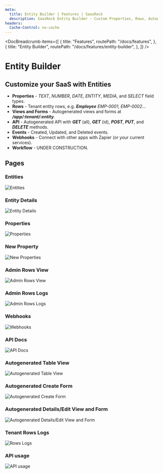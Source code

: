 ```yaml
---
meta:
  title: Entity Builder | Features | SaasRock
  description: SaasRock Entity Builder - Custom Properties, Rows, Autogenerated Views and Forms, Instant API, Audit Trails, Webhooks, and Workflows.
headers:
  Cache-Control: no-cache
---
```



<DocBreadcrumb
  items={[
    {
      title: "Features",
      routePath: "/docs/features",
    },
    {
      title: "Entity Builder",
      routePath: "/docs/features/entity-builder",
    },
  ]}
/>

# Entity Builder

## Customize your SaaS with Entities

- **Properties** - _TEXT_, _NUMBER_, _DATE_, _ENTITY_, _MEDIA_, and _SELECT_ field types.
- **Rows** - Tenant entity rows, e.g. **_Employee_** _EMP-0001_, _EMP-0002_...
- **Views and Forms** - Autogenerated views and forms at **_/app/:tenant/:entity_**.
- **API** - Autogenerated API with **_GET_** (all), **_GET_** (id), **_POST_**, **_PUT_**, and **_DELETE_** methods.
- **Events** - Created, Updated, and Deleted events.
- **Webhooks** - Connect with other apps with Zapier (or your current services).
- **Workflow** - UNDER CONSTRUCTION.

## Pages

### Entities

<img
  class="bg-gray-100 border-gray-500 border-2 border-dashed rounded-lg object-cover h-95"
  src="https://yahooder.sirv.com/saasrock/features/entity-builder/entities.png"
  alt="Entities"
/>

### Entity Details

<img
  class="bg-gray-100 border-gray-500 border-2 border-dashed rounded-lg object-cover h-95"
  src="https://yahooder.sirv.com/saasrock/features/entity-builder/entity-details.png"
  alt="Entity Details"
/>

### Properties

<img
  class="bg-gray-100 border-gray-500 border-2 border-dashed rounded-lg object-cover h-95"
  src="https://yahooder.sirv.com/saasrock/features/entity-builder/properties.png"
  alt="Properties"
/>

### New Property

<img
  class="bg-gray-100 border-gray-500 border-2 border-dashed rounded-lg object-cover h-95"
  src="https://yahooder.sirv.com/saasrock/features/entity-builder/new-property.png"
  alt="New Properties"
/>

### Admin Rows View

<img
  class="bg-gray-100 border-gray-500 border-2 border-dashed rounded-lg object-cover h-95"
  src="https://yahooder.sirv.com/saasrock/features/entity-builder/admin-rows-view.png"
  alt="Admin Rows View"
/>

### Admin Rows Logs

<img
  class="bg-gray-100 border-gray-500 border-2 border-dashed rounded-lg object-cover h-95"
  src="https://yahooder.sirv.com/saasrock/features/entity-builder/admin-rows-logs.png"
  alt="Admin Rows Logs"
/>

### Webhooks

<img
  class="bg-gray-100 border-gray-500 border-2 border-dashed rounded-lg object-cover h-95"
  src="https://yahooder.sirv.com/saasrock/features/entity-builder/webhooks.png"
  alt="Webhooks"
/>

### API Docs

<img
  class="bg-gray-100 border-gray-500 border-2 border-dashed rounded-lg object-cover h-95"
  src="https://yahooder.sirv.com/saasrock/features/entity-builder/api.png"
  alt="API Docs"
/>

### Autogenerated Table View

<img
  class="bg-gray-100 border-gray-500 border-2 border-dashed rounded-lg object-cover h-95"
  src="https://yahooder.sirv.com/saasrock/features/entity-builder/table-view.png"
  alt="Autogenerated Table View"
/>

### Autogenerated Create Form

<img
  class="bg-gray-100 border-gray-500 border-2 border-dashed rounded-lg object-cover h-95"
  src="https://yahooder.sirv.com/saasrock/features/entity-builder/create-form.png"
  alt="Autogenerated Create Form"
/>

### Autogenerated Details/Edit View and Form

<img
  class="bg-gray-100 border-gray-500 border-2 border-dashed rounded-lg object-cover h-95"
  src="https://yahooder.sirv.com/saasrock/features/entity-builder/details-view-and-form.png"
  alt="Autogenerated Details/Edit View and Form"
/>

### Tenant Rows Logs

<img
  class="bg-gray-100 border-gray-500 border-2 border-dashed rounded-lg object-cover h-95"
  src="https://yahooder.sirv.com/saasrock/features/entity-builder/rows-logs.png"
  alt="Rows Logs"
/>

### API usage

<img
  class="bg-gray-100 border-gray-500 border-2 border-dashed rounded-lg object-cover h-95"
  src="https://yahooder.sirv.com/saasrock/features/entity-builder/api-usage.png"
  alt="API usage"
/>
